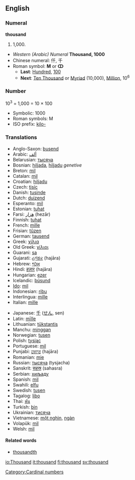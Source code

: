 ==English==

===Numeral===
'''thousand'''
# 1,000.

*''Western (Arabic) Numeral'' '''Thousand, 1000'''
*Chinese numeral: 仟, 千
*Roman symbol: '''M''' or '''ↀ'''
**'''Last''': [[Hundred]], [[100]]
**'''Next''': [[Ten Thousand]] or [[Myriad]] (10,000), [[Million]], 10<sup>6</sup>

===Number===

10<sup>3</sup> = 1,000 = 10 &times; 100

*Symbolic: 1000
*Roman symbols: M 
*ISO prefix: [[kilo-]]

===Translations===
{{top}}
*Anglo-Saxon: [[þusend]]
*Arabic: [[ألف]]
*Belarusian: [[тысяча]]
*Bosnian: [[hiljada]], [[hiljadu]] ''genetive''
*Breton: [[mil]]
*Catalan: [[mil]]
*Croatian: [[hiljadu]]
*Czech:  [[tisíc]]
*Danish: [[tusinde]]
*Dutch: [[duizend]] {{f}}
*Esperanto: [[mil]]
*Estonian: [[tuhat]]
*Farsi: [[هِزار]] (hezār)
*Finnish: [[tuhat]]
*French: [[mille]] {{m}}
*Frisian: [[tûzen]]
*German: [[tausend]] {{n}}
*Greek: [[χίλια]]
*Old Greek: [[χίλιοι]]
*Guarani: [[sa]]
*Gujarati: [[હજાર]] (hajāra)
*Hebrew: [[אלף]]
*Hindi: [[हज़ार]] (hajāra)
*Hungarian: [[ezer]]
*Icelandic: [[þúsund]]
*[[Ido]]: [[mil]]
*Indonesian: [[ribu]]
*Interlingua: [[mille]]
*Italian: [[mille]] {{m}}
{{mid}}
*Japanese: [[千]] ([[せん]], sen)
*Latin: [[mīlle]]
*Lithuanian: [[tūkstantis]] {{m}}
*Manchu: [[minggan]]
*Norwegian: [[tusen]]
*Polish: [[tysiąc]]
*Portuguese: [[mil]]
*Punjabi: [[ਹਜਾਰ]] (hajāra)
*Romanian: [[mie]] {{f}}
*Russian: [[тысяча]] {{f}}  (tysjacha)
*Sanskrit: [[सहस्र]] (sahasra)
*Serbian: [[хиљаду]]
*Spanish: [[mil]] {{m}}
*Swahili: [[elfu]]
*Swedish: [[tusen]]
*Tagalog: [[libo]]
*Thai: [[พัน]]
*Turkish: [[bin]]
*Ukrainian: [[тисяча]]
*Vietnamese: [[một nghìn]], [[ngàn]]
*Volapük: [[mil]]
*Welsh: [[mil]]
{{bottom}}

====Related words====

*[[thousandth]]

[[Category:Cardinal numbers]]

[[io:Thousand]]
[[it:thousand]]
[[fi:thousand]]
[[sv:thousand]]